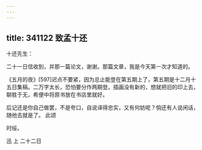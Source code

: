 ```yaml
---
---
---
```

title: 341122 致孟十还
---




十还先生：

二十一日信收到，并那一篇论文，谢谢。那篇文章，我是今天第一次才知道的。

《五月的夜》[597]迟点不要紧，因为总止能登在第五期上了，第五期是十二月十五日集稿。二万字太长，恐怕要分作两期登。插画没有新的，想就把旧的印上去，聊胜于无，希便中将原书放在书店里就好。

后记还是你自己做罢，不是夸口，自说译得忠实，又有何妨呢？倘还有人说闲话，随他去就是了。 此颂

时绥。

迅 上 二十二日
